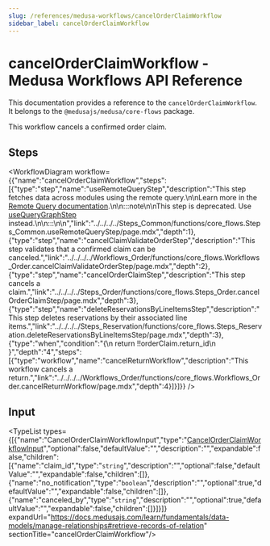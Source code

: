 ```yaml
---
slug: /references/medusa-workflows/cancelOrderClaimWorkflow
sidebar_label: cancelOrderClaimWorkflow
---
```



# cancelOrderClaimWorkflow - Medusa Workflows API Reference

This documentation provides a reference to the `cancelOrderClaimWorkflow`. It belongs to the `@medusajs/medusa/core-flows` package.

This workflow cancels a confirmed order claim.

## Steps

<WorkflowDiagram workflow={{"name":"cancelOrderClaimWorkflow","steps":[{"type":"step","name":"useRemoteQueryStep","description":"This step fetches data across modules using the remote query.\n\nLearn more in the [Remote Query documentation](https://docs.medusajs.com/learn/advanced-development/module-links/query).\n\n:::note\n\nThis step is deprecated. Use [useQueryGraphStep](../../../../functions/core_flows.useQueryGraphStep/page.mdx) instead.\n\n:::\n\n","link":"../../../../Steps_Common/functions/core_flows.Steps_Common.useRemoteQueryStep/page.mdx","depth":1},{"type":"step","name":"cancelClaimValidateOrderStep","description":"This step validates that a confirmed claim can be canceled.","link":"../../../../Workflows_Order/functions/core_flows.Workflows_Order.cancelClaimValidateOrderStep/page.mdx","depth":2},{"type":"step","name":"cancelOrderClaimStep","description":"This step cancels a claim.","link":"../../../../Steps_Order/functions/core_flows.Steps_Order.cancelOrderClaimStep/page.mdx","depth":3},{"type":"step","name":"deleteReservationsByLineItemsStep","description":"This step deletes reservations by their associated line items.","link":"../../../../Steps_Reservation/functions/core_flows.Steps_Reservation.deleteReservationsByLineItemsStep/page.mdx","depth":3},{"type":"when","condition":"{\n      return !!orderClaim.return_id\n    }","depth":"4","steps":[{"type":"workflow","name":"cancelReturnWorkflow","description":"This workflow cancels a return.","link":"../../../../Workflows_Order/functions/core_flows.Workflows_Order.cancelReturnWorkflow/page.mdx","depth":4}]}]}} />

## Input

<TypeList types={[{"name":"CancelOrderClaimWorkflowInput","type":"[CancelOrderClaimWorkflowInput](../../../../../types/WorkflowTypes/OrderWorkflow/interfaces/types.WorkflowTypes.OrderWorkflow.CancelOrderClaimWorkflowInput/page.mdx)","optional":false,"defaultValue":"","description":"","expandable":false,"children":[{"name":"claim_id","type":"`string`","description":"","optional":false,"defaultValue":"","expandable":false,"children":[]},{"name":"no_notification","type":"`boolean`","description":"","optional":true,"defaultValue":"","expandable":false,"children":[]},{"name":"canceled_by","type":"`string`","description":"","optional":true,"defaultValue":"","expandable":false,"children":[]}]}]} expandUrl="https://docs.medusajs.com/learn/fundamentals/data-models/manage-relationships#retrieve-records-of-relation" sectionTitle="cancelOrderClaimWorkflow"/>
